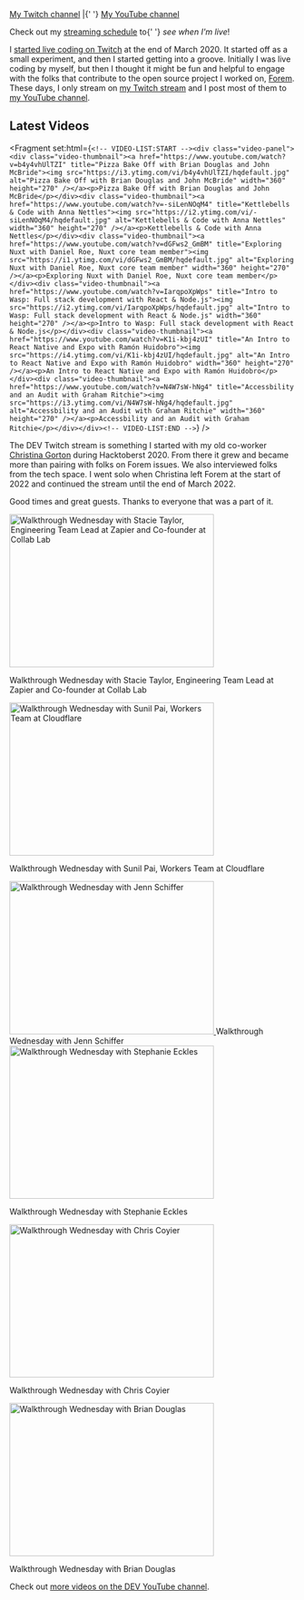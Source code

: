 
<PageLayout title="Streaming">
<nav aria-label="My channels for streaming">
  <a href="https://twitch.tv/nickytonline">My Twitch channel</a> |{' '}
  <a href="https://iamdeveloper.live">My YouTube channel</a>
</nav>

<p class="weight-bold">
  Check out my <a href="/stream-schedule">streaming schedule</a> to{' '}
  <em>see when I'm live</em>!
</p>

I [started live coding on Twitch](https://www.iamdeveloper.com/posts/i-ve-started-to-live-code-on-twitch-for-dev-13cn)
at the end of March 2020. It started off as a small experiment, and then I
started getting into a groove. Initially I was live coding by myself, but then I
thought it might be fun and helpful to engage with the folks that contribute to
the open source project I worked on, [Forem](https://github.com/forem/forem).
These days, I only stream on [my Twitch stream](https://live.iamdeveloper.com)
and I post most of them to
[my YouTube channel](https://youtube.iamdeveloper.com).

## Latest Videos

<Fragment set:html={`<!-- VIDEO-LIST:START --><div class="video-panel"><div class="video-thumbnail"><a href="https://www.youtube.com/watch?v=b4y4vhUlTZI" title="Pizza Bake Off with Brian Douglas and John McBride"><img src="https://i3.ytimg.com/vi/b4y4vhUlTZI/hqdefault.jpg" alt="Pizza Bake Off with Brian Douglas and John McBride" width="360" height="270" /></a><p>Pizza Bake Off with Brian Douglas and John McBride</p></div><div class="video-thumbnail"><a href="https://www.youtube.com/watch?v=-siLenNOqM4" title="Kettlebells & Code with Anna Nettles"><img src="https://i2.ytimg.com/vi/-siLenNOqM4/hqdefault.jpg" alt="Kettlebells & Code with Anna Nettles" width="360" height="270" /></a><p>Kettlebells & Code with Anna Nettles</p></div><div class="video-thumbnail"><a href="https://www.youtube.com/watch?v=dGFws2_GmBM" title="Exploring Nuxt with Daniel Roe, Nuxt core team member"><img src="https://i1.ytimg.com/vi/dGFws2_GmBM/hqdefault.jpg" alt="Exploring Nuxt with Daniel Roe, Nuxt core team member" width="360" height="270" /></a><p>Exploring Nuxt with Daniel Roe, Nuxt core team member</p></div><div class="video-thumbnail"><a href="https://www.youtube.com/watch?v=IarqpoXpWps" title="Intro to Wasp: Full stack development with React & Node.js"><img src="https://i2.ytimg.com/vi/IarqpoXpWps/hqdefault.jpg" alt="Intro to Wasp: Full stack development with React & Node.js" width="360" height="270" /></a><p>Intro to Wasp: Full stack development with React & Node.js</p></div><div class="video-thumbnail"><a href="https://www.youtube.com/watch?v=K1i-kbj4zUI" title="An Intro to React Native and Expo with Ramón Huidobro"><img src="https://i4.ytimg.com/vi/K1i-kbj4zUI/hqdefault.jpg" alt="An Intro to React Native and Expo with Ramón Huidobro" width="360" height="270" /></a><p>An Intro to React Native and Expo with Ramón Huidobro</p></div><div class="video-thumbnail"><a href="https://www.youtube.com/watch?v=N4W7sW-hNg4" title="Accessbility and an Audit with Graham Ritchie"><img src="https://i3.ytimg.com/vi/N4W7sW-hNg4/hqdefault.jpg" alt="Accessbility and an Audit with Graham Ritchie" width="360" height="270" /></a><p>Accessbility and an Audit with Graham Ritchie</p></div></div><!-- VIDEO-LIST:END -->`} />

The DEV Twitch stream is something I started with my old co-worker
[Christina Gorton](https://twitter.com/coffeecraftcode) during Hacktoberst 2020.
From there it grew and became more than pairing with folks on Forem issues. We
also interviewed folks from the tech space. I went solo when Christina left
Forem at the start of 2022 and continued the stream until the end of March 2022.

Good times and great guests. Thanks to everyone that was a part of it.

<div class="video-panel">
  <div class="video-thumbnail">
    <a
      href="https://www.youtube.com/watch?v=cmooRSV4sr8"
      title="Walkthrough Wednesday with Stacie Taylor, Engineering Team Lead at Zapier and Co-founder at Collab Lab"
    >
      <img
        src="https://i4.ytimg.com/vi/cmooRSV4sr8/hqdefault.jpg"
        alt="Walkthrough Wednesday with Stacie Taylor, Engineering Team Lead at Zapier and Co-founder at Collab Lab"
        width="360"
        height="270"
      />
    </a>
    <p>
      Walkthrough Wednesday with Stacie Taylor, Engineering Team Lead at Zapier
      and Co-founder at Collab Lab
    </p>
  </div>
  <div class="video-thumbnail">
    <a
      href="https://www.youtube.com/watch?v=zMEvgvSrPuo"
      title="Walkthrough Wednesday with Sunil Pai, Workers Team at Cloudflare"
    >
      <img
        src="https://i3.ytimg.com/vi/zMEvgvSrPuo/hqdefault.jpg"
        alt="Walkthrough Wednesday with Sunil Pai, Workers Team at Cloudflare"
        width="360"
        height="270"
      />
    </a>
    <p>Walkthrough Wednesday with Sunil Pai, Workers Team at Cloudflare</p>
  </div>
  <div class="video-thumbnail">
    <a
      href="https://www.youtube.com/watch?v=MWkJFsC9jZo"
      title="Walkthrough Wednesday with Jenn Schiffer"
    >
      <img
        src="https://i2.ytimg.com/vi/MWkJFsC9jZo/hqdefault.jpg"
        alt="Walkthrough Wednesday with Jenn Schiffer"
        width="360"
        height="270"
      />
    </a>
    Walkthrough Wednesday with Jenn Schiffer
  </div>
  <div class="video-thumbnail">
    <a
      href="https://www.youtube.com/watch?v=IH2IcYMxab4"
      title="Walkthrough Wednesday with Stephanie Eckles"
    >
      <img
        src="https://i2.ytimg.com/vi/IH2IcYMxab4/hqdefault.jpg"
        alt="Walkthrough Wednesday with Stephanie Eckles"
        width="360"
        height="270"
      />
    </a>
    <p>Walkthrough Wednesday with Stephanie Eckles</p>
  </div>
  <div class="video-thumbnail">
    <a
      href="https://www.youtube.com/watch?v=ZncQIITVOPI"
      title="Walkthrough Wednesday with Chris Coyier"
    >
      <img
        src="https://i1.ytimg.com/vi/ZncQIITVOPI/hqdefault.jpg"
        alt="Walkthrough Wednesday with Chris Coyier"
        width="360"
        height="270"
      />
    </a>
    <p>Walkthrough Wednesday with Chris Coyier</p>
  </div>
  <div class="video-thumbnail">
    <a
      href="https://www.youtube.com/watch?v=d1KCS6C4Rus"
      title="Walkthrough Wednesday with Brian Douglas"
    >
      <img
        src="https://i1.ytimg.com/vi/d1KCS6C4Rus/hqdefault.jpg"
        alt="Walkthrough Wednesday with Brian Douglas"
        width="360"
        height="270"
      />
    </a>
    <p>Walkthrough Wednesday with Brian Douglas</p>
  </div>
</div>

Check out
[more videos on the DEV YouTube channel](https://www.youtube.com/thepracticaldevteam).

</PageLayout>
